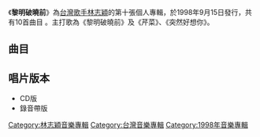{{Album infobox | <!-- See Wikipedia:WikiProject_Albums -->
|  Name        = 黎明破曉前
|  Type        = [[專輯|專輯]]
|  Artist      = [[林志穎|林志穎]]
|  Cover       = 
|  Background  = 
|  Released    = 1998年9月15日
|  Recorded    = 1998年
|  Genre       = [[華語流行音樂|華語流行音樂]]
|  Length      = 43分37秒
|  Label       = [[豐華唱片|豐華唱片]]
|  Number      = 
|  Producer    = 見[[#曲目|曲目列表]]
|  Last album  = [[男人是很好騙的|男人是很好騙的]]<br/>(1997年)
|  This album  = '''黎明破曉前'''<br/>(1998年)
|  Next album  = [[稻草人_(林志穎專輯)|稻草人]]<br/>(1999年)
}}

《'''黎明破曉前'''》為[[台灣|台灣]][[歌手|歌手]][[林志穎|林志穎]]的第十張個人專輯，於1998年9月15日發行，共有10首曲目 。主打歌為《黎明破曉前》及《芹菜》、《突然好想你》。

==曲目==
{{Tracklist
| font_size = 
| total_length = 43:37

| music_credits = yes
| lyrics_credits = yes
| arranger_credits = yes
| producer_credits = yes
| longnote_column = yes

| title1 = 黎明破曉前
| note1 = 
| music1 = [[陳建寧|陳建寧]]<br>[[陳政卿|陳政卿]]
| lyrics1 = [[樓南蔚|樓南蔚]]
| arranger1 = [[呂紹淳|呂紹淳]]
| producer1 = [[王治平|王治平]]
| longnote1 = 第一主打歌
| length1 = 3:35

| title2 = 芹菜
| note2 = 
| music2 = [[陳子鴻|陳子鴻]]
| lyrics2 = [[鄔裕康|鄔裕康]]
| arranger2 = 王治平
| producer2 = 王治平
| longnote2 = 第二主打歌
| length2 =  3:43 

| title3 = 突然好想你
| note3 = 
| music3 = [[洪堯斌|洪堯斌]]
| lyrics3 = 鄔裕康  
| arranger3 = [[涂惠元|涂惠元]]
| producer3 = [[馬毓芬|馬毓芬]]
| longnote3 = 第三主打歌
| length3 = 4:12

| title4 = 搶回你的愛 
| note4 = 
| music4 = [[山下達郎|山下達郎]]
| lyrics4 = 鄥裕康
| arranger4 = 呂紹淳
| producer4 = 王治平
| longnote4 = 
| length4 = 5:09 

| title5 = 漩渦
| note5 = 
| music5 = 王治平 
| lyrics5 = [[于光彥|于光彥]]
| arranger5 = 王治平
| producer5 = 王治平
| longnote5 = 
| length5 = 3:37

| title6 = 爽約
| note6 = 
| music6 =  [[陳國華_(音樂人)|陳國華]]
| lyrics6 = 樓南蔚
| arranger6 = [[屠穎|屠穎]]
| producer6 = 馬毓芬 
| longnote6 = 
| length6 = 3:39  

| title7 = 不喜歡看你流淚
| note7 = 
| music7 = 王治平
| lyrics7 = 鄥裕康  
| arranger7 = 王治平
| producer7 = 王治平
| longnote7 = 
| length7 = 5:21

| title8 = 你到底愛誰
| note8 = 
| music8 = 王治平
| lyrics8 = 鄥裕康
| arranger8 = 王治平
| producer8 = 王治平
| longnote8 = 
| length8 = 3:44  

| title9 = 接觸
| note9 = 
| music9 = 王治平
| lyrics9 = 何啟弘  
| arranger9 = 王治平
| producer9 = 王治平
| longnote9 = 
| length9 = 3:43 

| title10 = 野菊花
| note10 = 
| music10 = [[夏春湧|夏春湧]]<br>[[潘芳烈|潘芳烈]] 
| lyrics10 = 夏春湧 
| arranger10 = [[錢幽蘭|錢幽蘭]]<br>[[小宮徹|小宮徹]]
| producer10 = [[蔡宗政|蔡宗政]]
| longnote10 = 重唱1992年作品
| length10 = 3:42 
}}

== 唱片版本 ==
*CD版
*錄音帶版

[[Category:林志穎音樂專輯|Category:林志穎音樂專輯]]
[[Category:台灣音樂專輯|Category:台灣音樂專輯]]
[[Category:1998年音樂專輯|Category:1998年音樂專輯]]